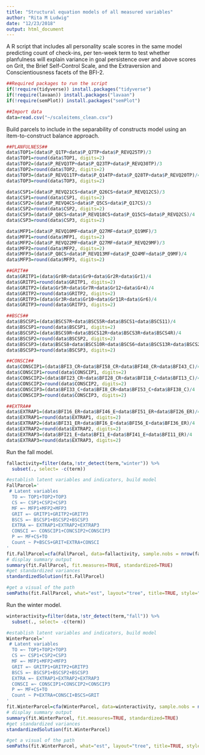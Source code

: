 ```yaml
---
title: "Structural equation models of all measured variables"
author: "Rita M Ludwig"
date: "12/23/2018"
output: html_document
---
```

A R script that includes all personality scale scores in the same model predicting count of check-ins, per ten-week term to test whether planfulness will explain variance in goal persistence over and above scores on Grit, the Brief Self-Control Scale, and the Extraversion and Conscientiousness facets of the BFI-2.
```r
##Required packages to run the script
if(!require(tidyverse)) install.packages("tidyverse")
if(!require(lavaan)) install.packages("lavaan")
if(!require(semPlot)) install.packages("semPlot")

##Import data
data=read.csv("~/scaleitems_clean.csv")
```
Build parcels to include in the separability of constructs model using an item-to-construct balance approach.
```r
##PLANFULNESS##
data$TOP1=(data$P_Q1TP+data$P_Q7TP+data$P_REVQ25TP)/3
data$TOP1=round(data$TOP1, digits=2)
data$TOP2=(data$P_REVQ3TP+data$P_Q23TP+data$P_REVQ30TP)/3
data$TOP2=round(data$TOP2, digits=2)
data$TOP3=(data$P_REVQ11TP+data$P_Q14TP+data$P_Q28TP+data$P_REVQ20TP)/4
data$TOP3=round(data$TOP3, digits=2)

data$CSP1=(data$P_REVQ21CS+data$P_Q26CS+data$P_REVQ12CS)/3
data$CSP1=round(data$CSP1, digits=2)
data$CSP2=(data$P_REVQ4CS+data$P_Q5CS+data$P_Q17CS)/3
data$CSP2=round(data$CSP2, digits=2)
data$CSP3=(data$P_Q8CS+data$P_REVQ18CS+data$P_Q15CS+data$P_REVQ2CS)/4
data$CSP3=round(data$CSP3, digits=2)

data$MFP1=(data$P_REVQ10MF+data$P_Q27MF+data$P_Q19MF)/3
data$MFP1=round(data$MFP1, digits=2)
data$MFP2=(data$P_REVQ22MF+data$P_Q27MF+data$P_REVQ29MF)/3
data$MFP2=round(data$MFP2, digits=2)
data$MFP3=(data$P_Q8CS+data$P_REVQ13MF+data$P_Q24MF+data$P_Q9MF)/4
data$MFP3=round(data$MFP3, digits=2)

##GRIT##
data$GRITP1=(data$Gr8R+data$Gr9+data$Gr2R+data$Gr1)/4
data$GRITP1=round(data$GRITP1, digits=2)
data$GRITP2=(data$Gr5R+data$Gr7R+data$Gr12+data$Gr4)/4
data$GRITP2=round(data$GRITP2, digits=2)
data$GRITP3=(data$Gr3R+data$Gr10+data$Gr11R+data$Gr6)/4
data$GRITP3=round(data$GRITP3, digits=2)

##BSCS##
data$BSCSP1=(data$BSCS7R+data$BSCS5R+data$BSCS1+data$BSCS11)/4
data$BSCSP1=round(data$BSCSP1, digits=2)
data$BSCSP2=(data$BSCS9R+data$BSCS12R+data$BSCS3R+data$BSCS4R)/4
data$BSCSP2=round(data$BSCSP2, digits=2)
data$BSCSP3=(data$BSCS8+data$BSCS10R+data$BSCS6+data$BSCS13R+data$BSCS2R)/5
data$BSCSP3=round(data$BSCSP3, digits=2)

##CONSCI##
data$CONSCIP1=(data$BFI3_CR+data$BFI58_CR+data$BFI48_CR+data$BFI43_C)/4
data$CONSCIP1=round(data$CONSCIP1, digits=2)
data$CONSCIP2=(data$BFI23_CR+data$BFI28_CR+data$BFI18_C+data$BFI13_C)/4
data$CONSCIP2=round(data$CONSCIP2, digits=2)
data$CONSCIP3=(data$BFI33_C+data$BFI8_CR+data$BFI53_C+data$BFI38_C)/4
data$CONSCIP3=round(data$CONSCIP3, digits=2)

##EXTRA##
data$EXTRAP1=(data$BFI16_ER+data$BFI46_E+data$BFI51_ER+data$BFI26_ER)/4
data$EXTRAP1=round(data$EXTRAP1, digits=2)
data$EXTRAP2=(data$BFI31_ER+data$BFI6_E+data$BFI56_E+data$BFI36_ER)/4
data$EXTRAP2=round(data$EXTRAP2, digits=2)
data$EXTRAP3=(data$BFI21_E+data$BFI1_E+data$BFI41_E+data$BFI11_ER)/4
data$EXTRAP3=round(data$EXTRAP3, digits=2)
```
Run the fall model.
```r
fallactivity=filter(data,!str_detect(term,"winter")) %>%
  subset(., select= -c(term))

#establish latent variables and indicators, build model
FallParcel='
 # Latent variables
  TO =~ TOP1+TOP2+TOP3
  CS =~ CSP1+CSP2+CSP3
  MF =~ MFP1+MFP2+MFP3
  GRIT =~ GRITP1+GRITP2+GRITP3
  BSCS =~ BSCSP1+BSCSP2+BSCSP3
  EXTRA =~ EXTRAP1+EXTRAP2+EXTRAP3
  CONSCI =~ CONSCIP1+CONCSIP2+CONSCIP3
  P =~ MF+CS+TO
  Count ~ P+BSCS+GRIT+EXTRA+CONSCI
'
fit.FallParcel=cfa(FallParcel, data=fallactivity, sample.nobs = nrow(fallactivity))
# display summary output
summary(fit.FallParcel, fit.measures=TRUE, standardized=TRUE)
#get standardized variances
standardizedSolution(fit.FallParcel)

#get a visual of the path
semPaths(fit.FallParcel, what="est", layout="tree", title=TRUE, style="LISREL")
```
Run the winter model.
```r
winteractivity=filter(data,!str_detect(term,"fall")) %>%
  subset(., select= -c(term))

#establish latent variables and indicators, build model
WinterParcel='
 # Latent variables
  TO =~ TOP1+TOP2+TOP3
  CS =~ CSP1+CSP2+CSP3
  MF =~ MFP1+MFP2+MFP3
  GRIT =~ GRITP1+GRITP2+GRITP3
  BSCS =~ BSCSP1+BSCSP2+BSCSP3
  EXTRA =~ EXTRAP1+EXTRAP2+EXTRAP3
  CONSCI =~ CONSCIP1+CONSCIP2+CONSCIP3
  P =~ MF+CS+TO
  Count ~ P+EXTRA+CONSCI+BSCS+GRIT
'
fit.WinterParcel=cfa(WinterParcel, data=winteractivity, sample.nobs = nrow(winteractivity))
# display summary output
summary(fit.WinterParcel, fit.measures=TRUE, standardized=TRUE)
#get standardized variances
standardizedSolution(fit.WinterParcel)

#get a visual of the path
semPaths(fit.WinterParcel, what="est", layout="tree", title=TRUE, style="LISREL")
```
